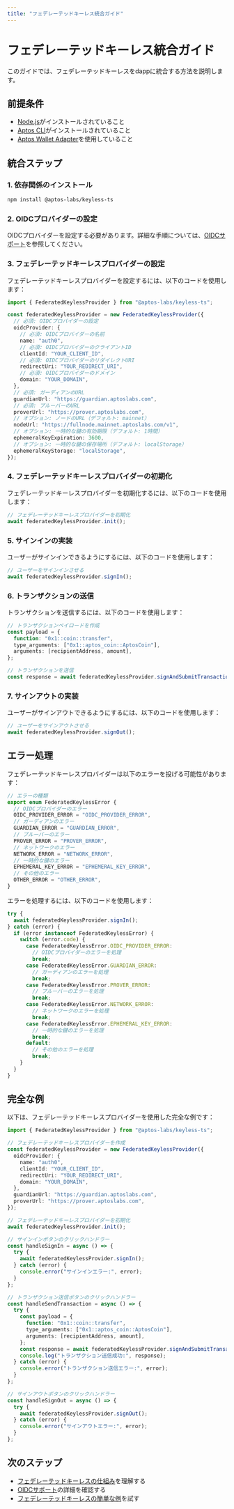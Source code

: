 ```yaml
---
title: "フェデレーテッドキーレス統合ガイド"
---
```


# フェデレーテッドキーレス統合ガイド

このガイドでは、フェデレーテッドキーレスをdappに統合する方法を説明します。

## 前提条件

- [Node.js](https://nodejs.org/en/)がインストールされていること
- [Aptos CLI](https://aptos.dev/tools/aptos-cli/install-cli/)がインストールされていること
- [Aptos Wallet Adapter](https://github.com/aptos-labs/aptos-wallet-adapter)を使用していること

## 統合ステップ

### 1. 依存関係のインストール

```bash
npm install @aptos-labs/keyless-ts
```

### 2. OIDCプロバイダーの設定

OIDCプロバイダーを設定する必要があります。詳細な手順については、[OIDCサポート](../oidc-support)を参照してください。

### 3. フェデレーテッドキーレスプロバイダーの設定

フェデレーテッドキーレスプロバイダーを設定するには、以下のコードを使用します：

```typescript
import { FederatedKeylessProvider } from "@aptos-labs/keyless-ts";

const federatedKeylessProvider = new FederatedKeylessProvider({
  // 必須: OIDCプロバイダーの設定
  oidcProvider: {
    // 必須: OIDCプロバイダーの名前
    name: "auth0",
    // 必須: OIDCプロバイダーのクライアントID
    clientId: "YOUR_CLIENT_ID",
    // 必須: OIDCプロバイダーのリダイレクトURI
    redirectUri: "YOUR_REDIRECT_URI",
    // 必須: OIDCプロバイダーのドメイン
    domain: "YOUR_DOMAIN",
  },
  // 必須: ガーディアンのURL
  guardianUrl: "https://guardian.aptoslabs.com",
  // 必須: プルーバーのURL
  proverUrl: "https://prover.aptoslabs.com",
  // オプション: ノードのURL（デフォルト: mainnet）
  nodeUrl: "https://fullnode.mainnet.aptoslabs.com/v1",
  // オプション: 一時的な鍵の有効期限（デフォルト: 1時間）
  ephemeralKeyExpiration: 3600,
  // オプション: 一時的な鍵の保存場所（デフォルト: localStorage）
  ephemeralKeyStorage: "localStorage",
});
```

### 4. フェデレーテッドキーレスプロバイダーの初期化

フェデレーテッドキーレスプロバイダーを初期化するには、以下のコードを使用します：

```typescript
// フェデレーテッドキーレスプロバイダーを初期化
await federatedKeylessProvider.init();
```

### 5. サインインの実装

ユーザーがサインインできるようにするには、以下のコードを使用します：

```typescript
// ユーザーをサインインさせる
await federatedKeylessProvider.signIn();
```

### 6. トランザクションの送信

トランザクションを送信するには、以下のコードを使用します：

```typescript
// トランザクションペイロードを作成
const payload = {
  function: "0x1::coin::transfer",
  type_arguments: ["0x1::aptos_coin::AptosCoin"],
  arguments: [recipientAddress, amount],
};

// トランザクションを送信
const response = await federatedKeylessProvider.signAndSubmitTransaction(payload);
```

### 7. サインアウトの実装

ユーザーがサインアウトできるようにするには、以下のコードを使用します：

```typescript
// ユーザーをサインアウトさせる
await federatedKeylessProvider.signOut();
```

## エラー処理

フェデレーテッドキーレスプロバイダーは以下のエラーを投げる可能性があります：

```typescript
// エラーの種類
export enum FederatedKeylessError {
  // OIDCプロバイダーのエラー
  OIDC_PROVIDER_ERROR = "OIDC_PROVIDER_ERROR",
  // ガーディアンのエラー
  GUARDIAN_ERROR = "GUARDIAN_ERROR",
  // プルーバーのエラー
  PROVER_ERROR = "PROVER_ERROR",
  // ネットワークのエラー
  NETWORK_ERROR = "NETWORK_ERROR",
  // 一時的な鍵のエラー
  EPHEMERAL_KEY_ERROR = "EPHEMERAL_KEY_ERROR",
  // その他のエラー
  OTHER_ERROR = "OTHER_ERROR",
}
```

エラーを処理するには、以下のコードを使用します：

```typescript
try {
  await federatedKeylessProvider.signIn();
} catch (error) {
  if (error instanceof FederatedKeylessError) {
    switch (error.code) {
      case FederatedKeylessError.OIDC_PROVIDER_ERROR:
        // OIDCプロバイダーのエラーを処理
        break;
      case FederatedKeylessError.GUARDIAN_ERROR:
        // ガーディアンのエラーを処理
        break;
      case FederatedKeylessError.PROVER_ERROR:
        // プルーバーのエラーを処理
        break;
      case FederatedKeylessError.NETWORK_ERROR:
        // ネットワークのエラーを処理
        break;
      case FederatedKeylessError.EPHEMERAL_KEY_ERROR:
        // 一時的な鍵のエラーを処理
        break;
      default:
        // その他のエラーを処理
        break;
    }
  }
}
```

## 完全な例

以下は、フェデレーテッドキーレスプロバイダーを使用した完全な例です：

```typescript
import { FederatedKeylessProvider } from "@aptos-labs/keyless-ts";

// フェデレーテッドキーレスプロバイダーを作成
const federatedKeylessProvider = new FederatedKeylessProvider({
  oidcProvider: {
    name: "auth0",
    clientId: "YOUR_CLIENT_ID",
    redirectUri: "YOUR_REDIRECT_URI",
    domain: "YOUR_DOMAIN",
  },
  guardianUrl: "https://guardian.aptoslabs.com",
  proverUrl: "https://prover.aptoslabs.com",
});

// フェデレーテッドキーレスプロバイダーを初期化
await federatedKeylessProvider.init();

// サインインボタンのクリックハンドラー
const handleSignIn = async () => {
  try {
    await federatedKeylessProvider.signIn();
  } catch (error) {
    console.error("サインインエラー:", error);
  }
};

// トランザクション送信ボタンのクリックハンドラー
const handleSendTransaction = async () => {
  try {
    const payload = {
      function: "0x1::coin::transfer",
      type_arguments: ["0x1::aptos_coin::AptosCoin"],
      arguments: [recipientAddress, amount],
    };
    const response = await federatedKeylessProvider.signAndSubmitTransaction(payload);
    console.log("トランザクション送信成功:", response);
  } catch (error) {
    console.error("トランザクション送信エラー:", error);
  }
};

// サインアウトボタンのクリックハンドラー
const handleSignOut = async () => {
  try {
    await federatedKeylessProvider.signOut();
  } catch (error) {
    console.error("サインアウトエラー:", error);
  }
};
```

## 次のステップ

- [フェデレーテッドキーレスの仕組み](./how-federated-keyless-works)を理解する
- [OIDCサポート](../oidc-support)の詳細を確認する
- [フェデレーテッドキーレスの簡単な例](./simple-example)を試す
